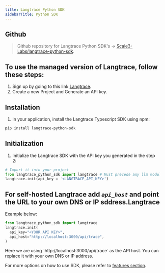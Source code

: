 ```yaml
---
title: Langtrace Python SDK
sidebarTitle: Python SDK
---
```


## Github

> Github repository for Langtrace Python SDK's -> [Scale3-Labs/langtrace-python-sdk](https://github.com/Scale3-Labs/langtrace-python-sdk).

## To use the managed version of Langtrace, follow these steps:
1.  Sign up by going to this link [Langtrace](https://langtrace.ai).
2.  Create a new Project and Generate an API key.

## Installation
1. In your application, install the Langtrace Typescript SDK using npm:
```bash Shell
pip install langtrace-python-sdk
```

## Initialization
1. Initialize the Langtrace SDK with the API key you generated in the step 2:

```python
# Import it into your project
from langtrace_python_sdk import langtrace # Must precede any llm module imports
langtrace.init(api_key = '<LANGTRACE_API_KEY>')
```

## For self-hosted Langtrace add *`api_host`* and point the URL to your own DNS or IP sddress.Langtrace
Example below:
<CodeGroup>
```python Python
from langtrace_python_sdk import langtrace
langtrace.init(
  api_key="<YOUR API KEY>",
  api_host="http://localhost:3000/api/trace",
)
```
</CodeGroup>

<Note>
    Here we are using `http://localhost:3000/api/trace` as the API host. You can replace it with your own DNS or IP address.
    </Note>

For more options on how to use SDK, please refer to [features section](/features).
